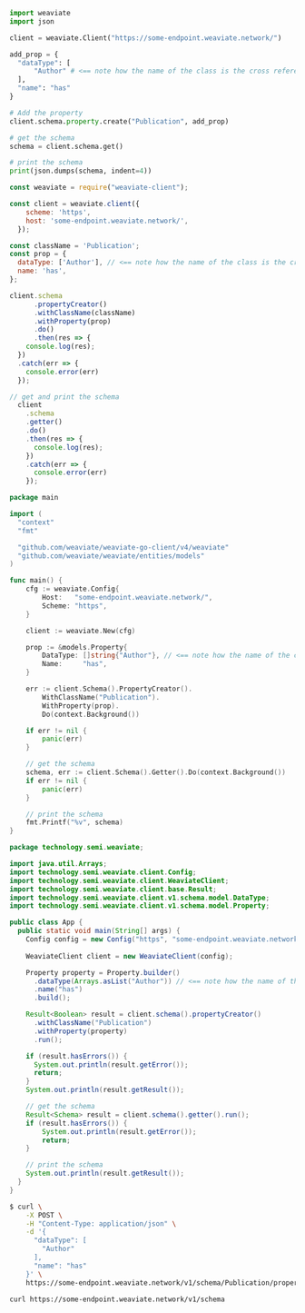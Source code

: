 
<Tabs groupId="languages">
<TabItem value="py" label="Python">

```python
import weaviate
import json

client = weaviate.Client("https://some-endpoint.weaviate.network/")

add_prop = {
  "dataType": [
      "Author" # <== note how the name of the class is the cross reference
  ],
  "name": "has"
}

# Add the property
client.schema.property.create("Publication", add_prop)

# get the schema
schema = client.schema.get()

# print the schema
print(json.dumps(schema, indent=4))
```

</TabItem>
<TabItem value="js" label="JavaScript">

```js
const weaviate = require("weaviate-client");

const client = weaviate.client({
    scheme: 'https',
    host: 'some-endpoint.weaviate.network/',
  }); 

const className = 'Publication';
const prop = {
  dataType: ['Author'], // <== note how the name of the class is the cross reference
  name: 'has',
};

client.schema
      .propertyCreator()
      .withClassName(className)
      .withProperty(prop)
      .do()
      .then(res => {
    console.log(res);
  })
  .catch(err => {
    console.error(err)
  });

// get and print the schema
  client
    .schema
    .getter()
    .do()
    .then(res => {
      console.log(res);
    })
    .catch(err => {
      console.error(err)
    });
```

</TabItem>
<TabItem value="go" label="Go">

```go
package main

import (
  "context"
  "fmt"

  "github.com/weaviate/weaviate-go-client/v4/weaviate"
  "github.com/weaviate/weaviate/entities/models"
)

func main() {
    cfg := weaviate.Config{
        Host:   "some-endpoint.weaviate.network/",
        Scheme: "https",
    }

    client := weaviate.New(cfg)

    prop := &models.Property{
        DataType: []string{"Author"}, // <== note how the name of the class is the cross reference
        Name:     "has",
    }

    err := client.Schema().PropertyCreator().
        WithClassName("Publication").
        WithProperty(prop).
        Do(context.Background())

    if err != nil {
        panic(err)
    }

    // get the schema
    schema, err := client.Schema().Getter().Do(context.Background())
    if err != nil {
        panic(err)
    }

    // print the schema
    fmt.Printf("%v", schema)
}
```

</TabItem>
<TabItem value="java" label="Java">

```java
package technology.semi.weaviate;

import java.util.Arrays;
import technology.semi.weaviate.client.Config;
import technology.semi.weaviate.client.WeaviateClient;
import technology.semi.weaviate.client.base.Result;
import technology.semi.weaviate.client.v1.schema.model.DataType;
import technology.semi.weaviate.client.v1.schema.model.Property;

public class App {
  public static void main(String[] args) {
    Config config = new Config("https", "some-endpoint.weaviate.network/");
    
    WeaviateClient client = new WeaviateClient(config);

    Property property = Property.builder()
      .dataType(Arrays.asList("Author")) // <== note how the name of the class is the cross reference
      .name("has")
      .build();

    Result<Boolean> result = client.schema().propertyCreator()
      .withClassName("Publication")
      .withProperty(property)
      .run();

    if (result.hasErrors()) {
      System.out.println(result.getError());
      return;
    }
    System.out.println(result.getResult());

    // get the schema
    Result<Schema> result = client.schema().getter().run();
    if (result.hasErrors()) {
        System.out.println(result.getError());
        return;
    }

    // print the schema
    System.out.println(result.getResult());
  }
}
```

</TabItem>
<TabItem value="curl" label="Curl">

```bash
$ curl \
    -X POST \
    -H "Content-Type: application/json" \
    -d '{ 
      "dataType": [
        "Author"
      ],
      "name": "has"
    }' \
    https://some-endpoint.weaviate.network/v1/schema/Publication/properties

curl https://some-endpoint.weaviate.network/v1/schema
```

</TabItem>
</Tabs>